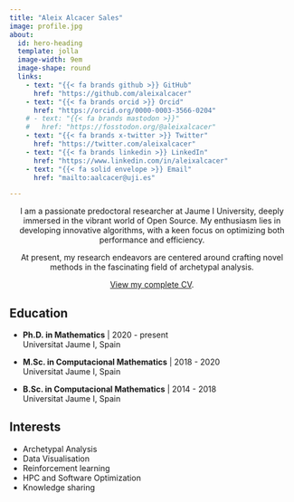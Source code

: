 ```yaml
---
title: "Aleix Alcacer Sales"
image: profile.jpg
about:
  id: hero-heading
  template: jolla
  image-width: 9em
  image-shape: round
  links:
    - text: "{{< fa brands github >}} GitHub"
      href: "https://github.com/aleixalcacer"
    - text: "{{< fa brands orcid >}} Orcid"
      href: "https://orcid.org/0000-0003-3566-0204"
    # - text: "{{< fa brands mastodon >}}"
    #   href: "https://fosstodon.org/@aleixalcacer"
    - text: "{{< fa brands x-twitter >}} Twitter"
      href: "https://twitter.com/aleixalcacer"
    - text: "{{< fa brands linkedin >}} LinkedIn"
      href: "https://www.linkedin.com/in/aleixalcacer"
    - text: "{{< fa solid envelope >}} Email"
      href: "mailto:aalcacer@uji.es"

---
```


::: {#hero-heading style="text-align: center;"}

I am a passionate predoctoral researcher at Jaume I University, deeply immersed in the vibrant world of Open Source. My enthusiasm lies in developing innovative algorithms, with a keen focus on optimizing both performance and efficiency.

At present, my research endeavors are centered around crafting novel methods in the fascinating field of archetypal analysis.

[View my complete CV](https://cvn.fecyt.es/0000-0003-3566-0204).

:::

::: {.grid}

::: {.g-col-12 .g-col-md-8 style="text-align: left;"}
## Education

- **Ph.D. in Mathematics** | 2020 - present  
  Universitat Jaume I, Spain

- **M.Sc. in Computacional Mathematics** | 2018 - 2020  
  Universitat Jaume I, Spain

- **B.Sc. in Computacional Mathematics** | 2014 - 2018  
  Universitat Jaume I, Spain
:::

::: {.g-col-12 .g-col-md-4 style="text-align: left;"}
## Interests

- Archetypal Analysis
- Data Visualisation
- Reinforcement learning
- HPC and Software Optimization
- Knowledge sharing
:::

:::